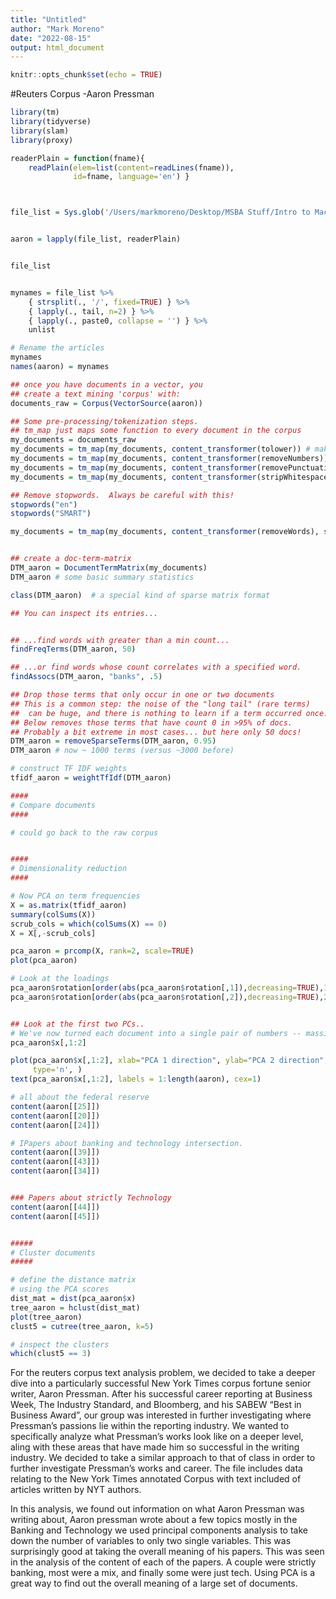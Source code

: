 ```yaml
---
title: "Untitled"
author: "Mark Moreno"
date: "2022-08-15"
output: html_document
---
```


```r
knitr::opts_chunk$set(echo = TRUE)
```

#Reuters Corpus -Aaron Pressman 

```r
library(tm) 
library(tidyverse)
library(slam)
library(proxy)

readerPlain = function(fname){
    readPlain(elem=list(content=readLines(fname)), 
              id=fname, language='en') }



file_list = Sys.glob('/Users/markmoreno/Desktop/MSBA Stuff/Intro to Machine Learning/STA380/data/ReutersC50/C50train/AaronPressman/*.txt')


aaron = lapply(file_list, readerPlain) 


file_list


mynames = file_list %>%
    { strsplit(., '/', fixed=TRUE) } %>%
    { lapply(., tail, n=2) } %>%
    { lapply(., paste0, collapse = '') } %>%
    unlist

# Rename the articles 
mynames
names(aaron) = mynames

## once you have documents in a vector, you 
## create a text mining 'corpus' with: 
documents_raw = Corpus(VectorSource(aaron))

## Some pre-processing/tokenization steps.
## tm_map just maps some function to every document in the corpus
my_documents = documents_raw
my_documents = tm_map(my_documents, content_transformer(tolower)) # make everything lowercase
my_documents = tm_map(my_documents, content_transformer(removeNumbers)) # remove numbers
my_documents = tm_map(my_documents, content_transformer(removePunctuation)) # remove punctuation
my_documents = tm_map(my_documents, content_transformer(stripWhitespace)) ## remove excess white-space

## Remove stopwords.  Always be careful with this!
stopwords("en")
stopwords("SMART")

my_documents = tm_map(my_documents, content_transformer(removeWords), stopwords("en"))


## create a doc-term-matrix
DTM_aaron = DocumentTermMatrix(my_documents)
DTM_aaron # some basic summary statistics

class(DTM_aaron)  # a special kind of sparse matrix format

## You can inspect its entries...


## ...find words with greater than a min count...
findFreqTerms(DTM_aaron, 50)

## ...or find words whose count correlates with a specified word.
findAssocs(DTM_aaron, "banks", .5) 

## Drop those terms that only occur in one or two documents
## This is a common step: the noise of the "long tail" (rare terms)
##	can be huge, and there is nothing to learn if a term occurred once.
## Below removes those terms that have count 0 in >95% of docs.  
## Probably a bit extreme in most cases... but here only 50 docs!
DTM_aaron = removeSparseTerms(DTM_aaron, 0.95)
DTM_aaron # now ~ 1000 terms (versus ~3000 before)

# construct TF IDF weights
tfidf_aaron = weightTfIdf(DTM_aaron)

####
# Compare documents
####

# could go back to the raw corpus


####
# Dimensionality reduction
####

# Now PCA on term frequencies
X = as.matrix(tfidf_aaron)
summary(colSums(X))
scrub_cols = which(colSums(X) == 0)
X = X[,-scrub_cols]

pca_aaron = prcomp(X, rank=2, scale=TRUE)
plot(pca_aaron) 

# Look at the loadings
pca_aaron$rotation[order(abs(pca_aaron$rotation[,1]),decreasing=TRUE),1][1:25]
pca_aaron$rotation[order(abs(pca_aaron$rotation[,2]),decreasing=TRUE),2][1:25]


## Look at the first two PCs..
# We've now turned each document into a single pair of numbers -- massive dimensionality reduction
pca_aaron$x[,1:2]

plot(pca_aaron$x[,1:2], xlab="PCA 1 direction", ylab="PCA 2 direction", bty="n",
     type='n', )
text(pca_aaron$x[,1:2], labels = 1:length(aaron), cex=1)

# all about the federal reserve 
content(aaron[[25]])
content(aaron[[20]])
content(aaron[[24]])

# IPapers about banking and technology intersection. 
content(aaron[[39]])
content(aaron[[43]])
content(aaron[[34]])


### Papers about strictly Technology 
content(aaron[[44]])
content(aaron[[45]])


#####
# Cluster documents
#####

# define the distance matrix
# using the PCA scores
dist_mat = dist(pca_aaron$x)
tree_aaron = hclust(dist_mat)
plot(tree_aaron)
clust5 = cutree(tree_aaron, k=5)

# inspect the clusters
which(clust5 == 3)


```
For the reuters corpus text analysis problem, we decided to take a deeper dive into a particularly successful New York Times corpus fortune senior writer, Aaron Pressman. After his successful career reporting at Business Week, The Industry Standard, and Bloomberg, and his SABEW “Best in Business Award”, our group was interested in further investigating where Pressman’s passions lie within the reporting industry. We wanted to specifically analyze what Pressman’s works look like on a deeper level, aling with these areas that have made him so successful in the writing industry. We decided to take a similar approach to that of class in order to further investigate Pressman’s works and career. The file includes data relating to the New York Times annotated Corpus with text included of articles written by NYT authors.

In this analysis, we found out information on what Aaron Pressman was writing about, Aaron pressman wrote about a few topics mostly in the Banking and Technology we used principal components analysis to take down the number of variables to only two single variables. This was surprisingly good at taking the overall meaning of his papers. This was seen in the analysis of the content of each of the papers. A couple were strictly banking, most were a mix, and finally some were just tech. Using PCA is a great way to find out the overall meaning of a large set of documents. 


